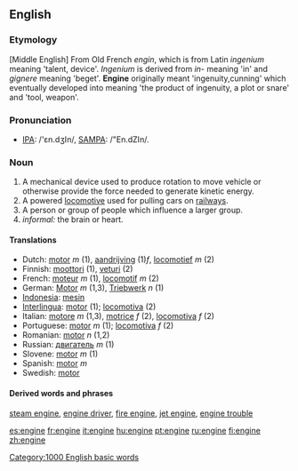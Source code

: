 ==English==

===Etymology===
[Middle English] From Old French ''engin'', which is from Latin ''ingenium'' meaning 'talent, device'. ''Ingenium'' is derived from ''in-'' meaning 'in' and ''gignere'' meaning 'beget'. '''Engine''' originally meant 'ingenuity,cunning' which eventually developed into meaning 'the product of ingenuity, a plot or snare' and 'tool, weapon'.

===Pronunciation===
* [[w:IPA_chart_for_English|IPA]]: /'ɛn.dʒIn/, [[w:SAMPA/English|SAMPA]]: /"En.dZIn/.

===Noun===
{{en-noun-reg}}

# A mechanical device used to produce rotation to move vehicle or otherwise provide the force needed to generate kinetic energy.
# A powered [[locomotive]] used for pulling cars on [[railway]]s.
# A person or group of people which influence a larger group.
# ''informal:'' the brain or heart.

====Translations====
{{rfc-trans}}
*Dutch: [[motor]] ''m'' (1), [[aandrijving]] (1)''f'', [[locomotief]] ''m'' (2)
*Finnish: [[moottori]] (1), [[veturi]] (2)
*French: [[moteur]] ''m'' (1), [[locomotif]] ''m'' (2)
*German: [[Motor]] ''m'' (1,3), [[Triebwerk]] ''n'' (1)
*[[Indonesia]]: [[mesin]]
*[[Interlingua]]: [[motor]] (1); [[locomotiva]] (2)
*Italian: [[motore]] ''m'' (1,3), [[motrice]] ''f'' (2), [[locomotiva]] ''f'' (2)
*Portuguese: [[motor]] ''m'' (1); [[locomotiva]] ''f'' (2)
*Romanian: [[motor]] ''n'' (1,2)
*Russian: [[двигатель]] ''m'' (1)
*Slovene: [[motor]] ''m'' (1)
*Spanish: [[motor]] ''m''
*Swedish: [[motor]]

====Derived words and phrases====
[[steam engine]], [[engine driver]], [[fire engine]], [[jet engine]], [[engine trouble]]

[[Category:1000 English basic words]]

[[es:engine]]
[[fr:engine]]
[[it:engine]]
[[hu:engine]]
[[pt:engine]]
[[ru:engine]]
[[fi:engine]]
[[zh:engine]]